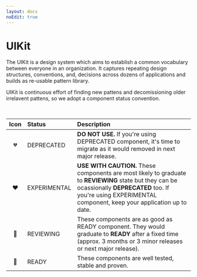```yaml
---
layout: docs
noEdit: true
---
```


# UIKit

The UIKit is a design system which aims to establish a common vocabulary between everyone in an organization.
It captures repeating design structures, conventions, and, decisions across dozens of applications and builds as re-usable pattern library.

UIKit is continuous effort of finding new pattens and decomissioning older irrelavent pattens, so we adopt a component status convention.

<br />

| Icon | Status       | Description                                                                                                                                                                                                          |
| :--: | :----------- | :------------------------------------------------------------------------------------------------------------------------------------------------------------------------------------------------------------------- |
|  💔  | DEPRECATED   | **DO NOT USE.** If you're using DEPRECATED component, it's time to migrate as it would removed in next major release.                                                                                                |
|  ❤️  | EXPERIMENTAL | **USE WITH CAUTION.** These components are most likely to graduate to **REVIEWING** state but they can be ocassionally **DEPRECATED** too. If you're using EXPERIMENTAL component, keep your application up to date. |
|  💛  | REVIEWING    | These components are as good as READY component. They would graduate to **READY** after a fixed time (approx. 3 months or 3 minor releases or next major release).                                                   |
|  💚  | READY        | These components are well tested, stable and proven.                                                                                                                                                                 |
